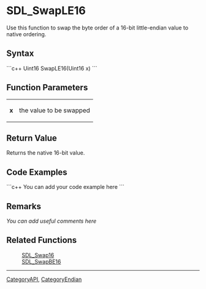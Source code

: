 
= SDL_SwapLE16 =
Use this function to swap the byte order of a 16-bit little-endian value to native ordering.


== Syntax ==
```c++
Uint16 SwapLE16(Uint16 x)
```

== Function Parameters ==
{|
|'''x'''
|the value to be swapped
|}

== Return Value ==
Returns the native 16-bit value.

== Code Examples ==
```c++
You can add your code example here
```

== Remarks ==
''You can add useful comments here''

== Related Functions ==
:[[SDL_Swap16]]
:[[SDL_SwapBE16]]

----
[[CategoryAPI]], [[CategoryEndian]]
